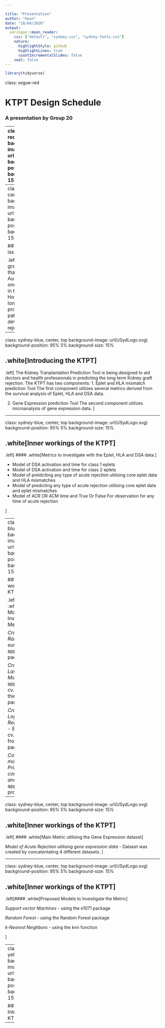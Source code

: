 ```yaml
---

title: "Presentation"
author: "Hoon"
date: "18/04/2020"
output: 
  xaringan::moon_reader:
    css: ["default", "sydney.css", "sydney-fonts.css"]
    nature:
      highlightStyle: github
      highlightLines: true
      countIncrementalSlides: false
    seal: false
---
```


```r
library(tidyverse)
```
class: segue-red

# KTPT Design Schedule

### A presentation by Group 20  

---
class: sydney-red, center, top
background-image: url(USydLogo.svg)
background-position: 95% 5%
background-size: 15%

## .white[ Table of Contents]

.left[
1. The issue at hand

2. Introducing the KTPT

3. Inner workings of the KTPT

4. UI plans

5. Approach in Data collection

6. Evaluation metrics to be used.

7. Timeline and Process

8. Bibliography
]

---
class: sydney-red, center, top
background-image: url(USydLogo.svg)
background-position: 95% 5%
background-size: 15%

## .white[The issue at hand]

.left[
- Short term graft success (less than one year) in Australia is 90%, one of the highest in the world.
- However in the long term, proportion of patient who develops graft rejection is high
]

---
class: sydney-blue, center, top
background-image: url(USydLogo.svg)
background-position: 95% 5%
background-size: 15%

## .white[Introducing the KTPT]

.left[
The Kidney Tranplantation Prediction Tool is being designed to aid doctors and health professionals in predicting the long term Kidney graft rejection.
The KTPT has two components:
1. Eplet and HLA mismatch prediction Tool
The first component utilizes several metrics derived from the survival analysis of Eplet, HLA and DSA data.

2. Gene Expression prediction Tool
The second component utilizes microanalysis of gene expression data.
]

---

class: sydney-blue, center, top
background-image: url(USydLogo.svg)
background-position: 95% 5%
background-size: 15%

## .white[Inner workings of the KTPT]

.left[
#### .white[Metrics to investigate with the Eplet, HLA and DSA data.]

- Model of DSA activation and time for class 1 eplets
- Model of DSA activation and time for class 2 eplets
- Model of preidciting any type of acute rejection utilising core eplet data and HLA mismatches 
- Model of predicting any type of acute rejection utilising core eplet data and eplet mismatches 
- Model of ACR OR ACM time and True Or False For observation for any time of acute rejection

]

---
class: sydney-blue, center, top
background-image: url(USydLogo.svg)
background-position: 95% 5%
background-size: 15%

## .white[Inner workings of the KTPT]

.left[
#### .white[Proposed Models to Investigate the Metrics]

*Cross Validated Random Forest survival*
- By applying the rfs package

*Cross validated Lasso Regression Model*
- By applying the cv.glmnet function the glmnet package

*Cross validated Logistic Regression Model*
- By applying the cv.glmnet function from the glmnet package

*Cox Regressional model utilising Principal component analysis*
- By applying the prcomp function
]

---

class: sydney-blue, center, top
background-image: url(USydLogo.svg)
background-position: 95% 5%
background-size: 15%

## .white[Inner workings of the KTPT]
.left[
#### .white[Main Metric utilising the Gene Expression dataset]

*Model of Acute Rejection utilising gene expression data*
- Dataset was created by concatentating 4 different datasets.
]


---

class: sydney-blue, center, top
background-image: url(USydLogo.svg)
background-position: 95% 5%
background-size: 15%

## .white[Inner workings of the KTPT]

.left[#### .white[Proposed Models to Investigate the Metric]    

*Support vector Machines*
- using the e1071 package

*Random Forest*
- using the Random Forest package

*k-Nearest Neighbors*
- using the knn function

]

---
class: sydney-yellow, center, top
background-image: url(USydLogo.svg)
background-position: 95% 5%
background-size: 15%


## .white[User Interface of the KTPT]
---